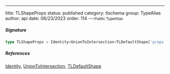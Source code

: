 ---
title: TLShapeProps
status: published
category: tlschema
group: TypeAlias
author: api
date: 06/23/2023
order: 114
---<Small>Public TypeAlias</Small>




##### Signature


```ts
type TLShapeProps = Identity<UnionToIntersection<TLDefaultShape['props']>>
```

##### References

[Identity](/gen/tlschema/~Identity-type), [UnionToIntersection](/gen/tlschema/~UnionToIntersection-type), [TLDefaultShape](/gen/tlschema/TLDefaultShape-type)

